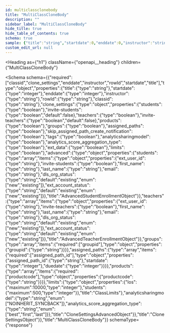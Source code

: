 ```yaml
---
id: multiclassclonebody
title: "MultiClassCloneBody"
description: ""
sidebar_label: "MultiClassCloneBody"
hide_title: true
hide_table_of_contents: true
schema: true
sample: {"title":"string","startdate":0,"enddate":0,"instructor":"string","rowId":"string","classid":"string","clone_settings":{"students":true,"invite-students":false,"teachers":true,"invite-teachers":false,"products":true,"groups":true,"assigned_paths":true,"skip_assigned_path_create_notification":true,"tags":true,"analyticsharingmodel":true,"analytics_score_aggregation_type":true,"ext_data":true,"limits":true,"advanced":{"students":[{"ext_user_id":"string","invite-students":true,"first_name":"string","last_name":"string","email":"string","dls_org_status":"existing","ext_account_status":"existing"}],"teachers":[{"ext_user_id":"string","invite-teachers":true,"first_name":"string","last_name":"string","email":"string","dls_org_status":"existing","ext_account_status":"existing"}],"groups":[{"groupid":"string"}],"assigned_paths":[{"assigned_path_id":"string","startdate":0,"duedate":0}],"products":[{"productcode":"string"}],"limits":{"los":0,"students":0},"analyticsharingmodel":"NOINHERIT_SYNCBACK","analytics_score_aggregation_type":"best"}}}
custom_edit_url: null
---
```



<Heading
  as={"h1"}
  className={"openapi__heading"}
  children={"MultiClassCloneBody"}
>
</Heading>





<Schema
  schema={{"required":["classid","clone_settings","enddate","instructor","rowId","startdate","title"],"type":"object","properties":{"title":{"type":"string"},"startdate":{"type":"integer"},"enddate":{"type":"integer"},"instructor":{"type":"string"},"rowId":{"type":"string"},"classid":{"type":"string"},"clone_settings":{"type":"object","properties":{"students":{"type":"boolean"},"invite-students":{"type":"boolean","default":false},"teachers":{"type":"boolean"},"invite-teachers":{"type":"boolean","default":false},"products":{"type":"boolean"},"groups":{"type":"boolean"},"assigned_paths":{"type":"boolean"},"skip_assigned_path_create_notification":{"type":"boolean"},"tags":{"type":"boolean"},"analyticsharingmodel":{"type":"boolean"},"analytics_score_aggregation_type":{"type":"boolean"},"ext_data":{"type":"boolean"},"limits":{"type":"boolean"},"advanced":{"type":"object","properties":{"students":{"type":"array","items":{"type":"object","properties":{"ext_user_id":{"type":"string"},"invite-students":{"type":"boolean"},"first_name":{"type":"string"},"last_name":{"type":"string"},"email":{"type":"string"},"dls_org_status":{"type":"string","default":"existing","enum":["new","existing"]},"ext_account_status":{"type":"string","default":"existing","enum":["new","existing"]}},"title":"AdvancedStudentEnrollmentObject"}},"teachers":{"type":"array","items":{"type":"object","properties":{"ext_user_id":{"type":"string"},"invite-teachers":{"type":"boolean"},"first_name":{"type":"string"},"last_name":{"type":"string"},"email":{"type":"string"},"dls_org_status":{"type":"string","default":"existing","enum":["new","existing"]},"ext_account_status":{"type":"string","default":"existing","enum":["new","existing"]}},"title":"AdvancedTeacherEnrollmentObject"}},"groups":{"type":"array","items":{"required":["groupid"],"type":"object","properties":{"groupid":{"type":"string"}}}},"assigned_paths":{"type":"array","items":{"required":["assigned_path_id"],"type":"object","properties":{"assigned_path_id":{"type":"string"},"startdate":{"type":"integer"},"duedate":{"type":"integer"}}}},"products":{"type":"array","items":{"required":["productcode"],"type":"object","properties":{"productcode":{"type":"string"}}}},"limits":{"type":"object","properties":{"los":{"maximum":10000,"type":"integer"},"students":{"maximum":500,"type":"integer"}},"title":"ClassLimits"},"analyticsharingmodel":{"type":"string","enum":["NOINHERIT_SYNCBACK"]},"analytics_score_aggregation_type":{"type":"string","enum":["best","first","last"]}},"title":"CloneSettingsAdvancedObject"}},"title":"CloneSettingsObject"}},"title":"MultiClassCloneBody"}}
  schemaType={"response"}
>
  
</Schema>
            